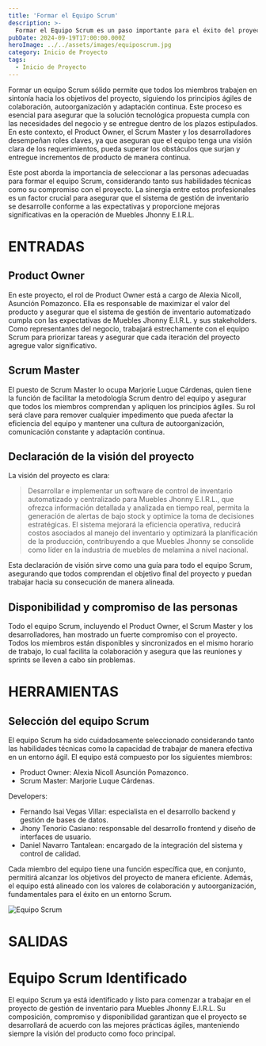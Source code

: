 ```yaml
---
title: 'Formar el Equipo Scrum'
description: >-
  Formar el Equipo Scrum es un paso importante para el éxito del proyecto.
pubDate: 2024-09-19T17:00:00.000Z
heroImage: ../../assets/images/equiposcrum.jpg
category: Inicio de Proyecto
tags:
  - Inicio de Proyecto
---
```


Formar un equipo Scrum sólido permite que todos los miembros trabajen en sintonía hacia
los objetivos del proyecto, siguiendo los principios ágiles de colaboración, autoorganización
y adaptación continua. Este proceso es esencial para asegurar que la solución tecnológica
propuesta cumpla con las necesidades del negocio y se entregue dentro de los plazos estipulados.
En este contexto, el Product Owner, el Scrum Master y los desarrolladores desempeñan roles
claves, ya que aseguran que el equipo tenga una visión clara de los requerimientos, pueda
superar los obstáculos que surjan y entregue incrementos de producto de manera continua.

Este post aborda la importancia de seleccionar a las personas adecuadas para formar el equipo
Scrum, considerando tanto sus habilidades técnicas como su compromiso con el proyecto. La
sinergia entre estos profesionales es un factor crucial para asegurar que el sistema de gestión
de inventario se desarrolle conforme a las expectativas y proporcione mejoras significativas
en la operación de Muebles Jhonny E.I.R.L.

# ENTRADAS

## Product Owner

En este proyecto, el rol de Product Owner está a cargo de Alexia Nicoll, Asunción Pomazonco.
Ella es responsable de maximizar el valor del producto y asegurar que el sistema de gestión
de inventario automatizado cumpla con las expectativas de Muebles Jhonny E.I.R.L. y sus stakeholders.
Como representantes del negocio, trabajará estrechamente con el equipo Scrum para priorizar tareas y
asegurar que cada iteración del proyecto agregue valor significativo.

## Scrum Master

El puesto de Scrum Master lo ocupa Marjorie Luque Cárdenas, quien tiene la función de facilitar la
metodología Scrum dentro del equipo y asegurar que todos los miembros comprendan y apliquen los
principios ágiles. Su rol será clave para remover cualquier impedimento que pueda afectar la eficiencia
del equipo y mantener una cultura de autoorganización, comunicación constante y adaptación continua.

## Declaración de la visión del proyecto

La visión del proyecto es clara:

> Desarrollar e implementar un software de control de inventario automatizado y centralizado para Muebles
> Jhonny E.I.R.L., que ofrezca información detallada y analizada en tiempo real, permita la generación de
> alertas de bajo stock y optimice la toma de decisiones estratégicas. El sistema mejorará la eficiencia
> operativa, reducirá costos asociados al manejo del inventario y optimizará la planificación de la
> producción, contribuyendo a que Muebles Jhonny se consolide como líder en la industria de muebles de
> melamina a nivel nacional.

Esta declaración de visión sirve como una guía para todo el equipo Scrum, asegurando que todos comprendan
el objetivo final del proyecto y puedan trabajar hacia su consecución de manera alineada.

## Disponibilidad y compromiso de las personas

Todo el equipo Scrum, incluyendo el Product Owner, el Scrum Master y los desarrolladores, han mostrado
un fuerte compromiso con el proyecto. Todos los miembros están disponibles y sincronizados en el mismo
horario de trabajo, lo cual facilita la colaboración y asegura que las reuniones y sprints se lleven a
cabo sin problemas.

# HERRAMIENTAS

## Selección del equipo Scrum

El equipo Scrum ha sido cuidadosamente seleccionado considerando tanto las habilidades técnicas como la
capacidad de trabajar de manera efectiva en un entorno ágil. El equipo está compuesto por los siguientes
miembros:

- Product Owner: Alexia Nicoll Asunción Pomazonco.
- Scrum Master: Marjorie Luque Cárdenas.

Developers:

- Fernando Isai Vegas Villar: especialista en el desarrollo backend y gestión de bases de datos.
- Jhony Tenorio Casiano: responsable del desarrollo frontend y diseño de interfaces de usuario.
- Daniel Navarro Tantalean: encargado de la integración del sistema y control de calidad.

Cada miembro del equipo tiene una función específica que, en conjunto, permitirá alcanzar los objetivos
del proyecto de manera eficiente. Además, el equipo está alineado con los valores de colaboración y
autoorganización, fundamentales para el éxito en un entorno Scrum.

![Equipo Scrum](../../assets/images/equiposcrum2.webp)

# SALIDAS

# Equipo Scrum Identificado

El equipo Scrum ya está identificado y listo para comenzar a trabajar en el proyecto de gestión de
inventario para Muebles Jhonny E.I.R.L. Su composición, compromiso y disponibilidad garantizan que
el proyecto se desarrollará de acuerdo con las mejores prácticas ágiles, manteniendo siempre la visión
del producto como foco principal.
